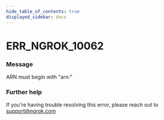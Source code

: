 ```yaml
---
hide_table_of_contents: true
displayed_sidebar: docs
---
```



# ERR_NGROK_10062

### Message

ARN must begin with "arn:"

### Further help

If you're having trouble resolving this error, please reach out to [support@ngrok.com](mailto:support@ngrok.com?subject=Help%20with%20ERR_NGROK_10062)

<ErrorDetails error="err_ngrok_10062" />
